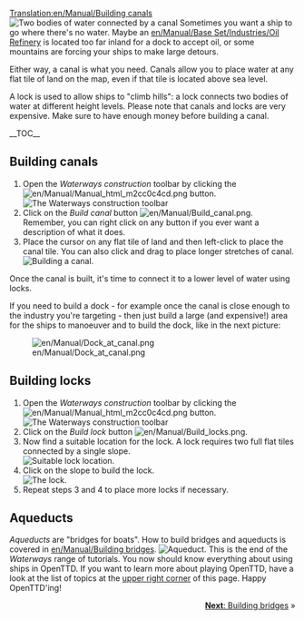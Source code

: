 [[Translation:en/Manual/Building canals]]
{{en/Manual/Tutorial/Navigation}}
[[File:en/Manual/Canal.png|left|frame|Two bodies of water connected by a canal]]
Sometimes you want a ship to go where there's no water. Maybe an [[en/Manual/Base Set/Industries/Oil Refinery]] is located too far inland for a dock to accept oil, or some mountains are forcing your ships to make large detours.

Either way, a canal is what you need. Canals allow you to place water at any flat tile of land on the map, even if that tile is located above sea level.

A lock is used to allow ships to "climb hills": a lock connects two bodies of water at different height levels. Please note that canals and locks are very expensive. Make sure to have enough money before building a canal.

__TOC__

<div style="clear: left"></div>
==Building canals==
# Open the ''Waterways construction'' toolbar by clicking the [[File:en/Manual/Manual html m2cc0c4cd.png]] button.<br/>[[File:en/Manual/Dock toolbar.png|frame|none|The Waterways construction toolbar]]
# Click on the ''Build canal'' button [[File:en/Manual/Build canal.png]]. Remember, you can right click on any button if you ever want a description of what it does.
# Place the cursor on any flat tile of land and then left-click to place the canal tile. You can also click and drag to place longer stretches of canal.<br/>[[File:en/Manual/Building-canals-1.png|frame|none|Building a canal.]]

Once the canal is built, it's time to connect it to a lower level of water using locks.

If you need to build a dock - for example once the canal is close enough to the industry you're targeting - then just build a large (and expensive!) area for the ships to manoeuver and to build the dock, like in the next picture:

[[File:en/Manual/Dock at canal.png]]

==Building locks==
# Open the ''Waterways construction'' toolbar by clicking the [[File:en/Manual/Manual html m2cc0c4cd.png]] button.<br/>[[File:en/Manual/Dock toolbar.png|frame|none|The Waterways construction toolbar]]
# Click on the ''Build lock'' button [[File:en/Manual/Build locks.png]].
# Now find a suitable location for the lock. A lock requires two full flat tiles connected by a single slope.<br/>[[File:en/Manual/Building-canals-2.png|frame|none|Suitable lock location.]]
# Click on the slope to build the lock.<br/>[[File:en/Manual/Building-canals-3.png|frame|none|The lock.]]
# Repeat steps 3 and 4 to place more locks if necessary.

==Aqueducts==
''Aqueducts'' are "bridges for boats". How to build bridges and aqueducts is covered in [[en/Manual/Building bridges]].
[[File:en/Manual/Aqueduct.png|frame|none|Aqueduct.]]
This is the end of the ''Waterways'' range of tutorials. You now should know everything about using ships in OpenTTD. If you want to learn more about playing OpenTTD, have a look at the list of topics at the [[#top|upper right corner]] of this page. Happy OpenTTD'ing!

<span style="float: right">[[en/Manual/Building bridges|'''Next''': Building bridges]] &raquo;</span>